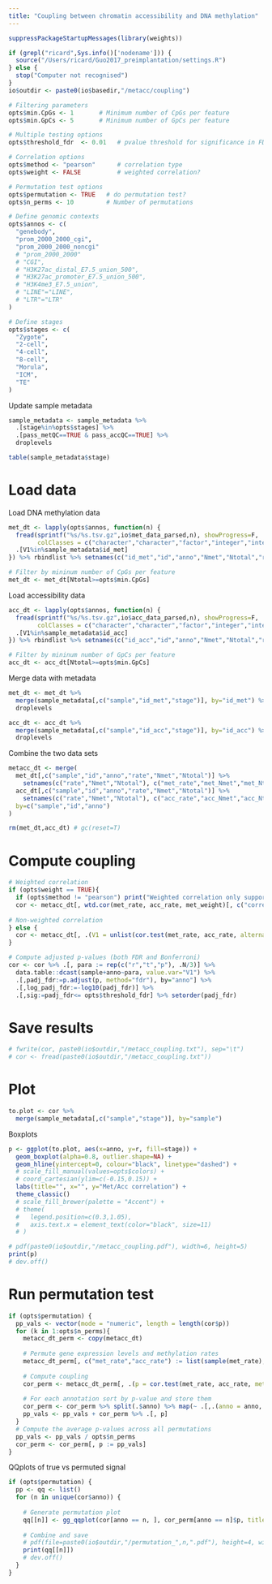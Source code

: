 ```yaml
---
title: "Coupling between chromatin accessibility and DNA methylation"
---
```


```r
suppressPackageStartupMessages(library(weights))
```

<!-- Define settings -->

```r
if (grepl("ricard",Sys.info()['nodename'])) {
  source("/Users/ricard/Guo2017_preimplantation/settings.R")
} else {
  stop("Computer not recognised")
}
io$outdir <- paste0(io$basedir,"/metacc/coupling")

# Filtering parameters
opts$min.CpGs <- 1       # Minimum number of CpGs per feature
opts$min.GpCs <- 5       # Minimum number of GpCs per feature

# Multiple testing options
opts$threshold_fdr  <- 0.01   # pvalue threshold for significance in FDR

# Correlation options
opts$method <- "pearson"      # correlation type
opts$weight <- FALSE          # weighted correlation? 

# Permutation test options
opts$permutation <- TRUE   # do permutation test?
opts$n_perms <- 10         # Number of permutations

# Define genomic contexts
opts$annos <- c(
  "genebody",
  "prom_2000_2000_cgi",
  "prom_2000_2000_noncgi"
  # "prom_2000_2000"
  # "CGI",
  # "H3K27ac_distal_E7.5_union_500",
  # "H3K27ac_promoter_E7.5_union_500",
  # "H3K4me3_E7.5_union",
  # "LINE"="LINE",
  # "LTR"="LTR"
)

# Define stages
opts$stages <- c(
  "Zygote",
  "2-cell",
  "4-cell",
  "8-cell",
  "Morula",
  "ICM",
  "TE"
)
```

Update sample metadata
```r
sample_metadata <- sample_metadata %>% 
  .[stage%in%opts$stages] %>%
  .[pass_metQC==TRUE & pass_accQC==TRUE] %>%
  droplevels

table(sample_metadata$stage)
```

# Load data

Load DNA methylation data
```r
met_dt <- lapply(opts$annos, function(n) {
  fread(sprintf("%s/%s.tsv.gz",io$met_data_parsed,n), showProgress=F,
        colClasses = c("character","character","factor","integer","integer","numeric")) %>%
  .[V1%in%sample_metadata$id_met]
}) %>% rbindlist %>% setnames(c("id_met","id","anno","Nmet","Ntotal","rate"))

# Filter by mininum number of CpGs per feature
met_dt <- met_dt[Ntotal>=opts$min.CpGs]
```

Load accessibility data
```r
acc_dt <- lapply(opts$annos, function(n) {
  fread(sprintf("%s/%s.tsv.gz",io$acc_data_parsed,n), showProgress=F,
        colClasses = c("character","character","factor","integer","integer","numeric")) %>%
  .[V1%in%sample_metadata$id_acc]
}) %>% rbindlist %>% setnames(c("id_acc","id","anno","Nmet","Ntotal","rate"))

# Filter by mininum number of GpCs per feature
acc_dt <- acc_dt[Ntotal>=opts$min.GpCs]
```

Merge data with metadata
```r
met_dt <- met_dt %>%
  merge(sample_metadata[,c("sample","id_met","stage")], by="id_met") %>%
  droplevels

acc_dt <- acc_dt %>% 
  merge(sample_metadata[,c("sample","id_acc","stage")], by="id_acc") %>%
  droplevels
```

Combine the two data sets
```r
metacc_dt <- merge(
  met_dt[,c("sample","id","anno","rate","Nmet","Ntotal")] %>% 
    setnames(c("rate","Nmet","Ntotal"), c("met_rate","met_Nmet","met_Ntotal")),
  acc_dt[,c("sample","id","anno","rate","Nmet","Ntotal")] %>% 
    setnames(c("rate","Nmet","Ntotal"), c("acc_rate","acc_Nmet","acc_Ntotal")),
  by=c("sample","id","anno")
)

rm(met_dt,acc_dt) # gc(reset=T)
```

# Compute coupling

```r

# Weighted correlation
if (opts$weight == TRUE){
  if (opts$method != "pearson") print("Weighted correlation only supported for pearson"); stop()
  cor <- metacc_dt[, wtd.cor(met_rate, acc_rate, met_weight)[, c("correlation", "t.value", "p.value")], by = c("sample", "anno")]
  
# Non-weighted correlation
} else {
  cor <- metacc_dt[, .(V1 = unlist(cor.test(met_rate, acc_rate, alternative = "two.sided", method = opts$method)[c("estimate", "statistic", "p.value")])), by = c("sample", "anno")]
}

# Compute adjusted p-values (both FDR and Bonferroni)
cor <- cor %>% .[, para := rep(c("r","t","p"), .N/3)] %>% 
  data.table::dcast(sample+anno~para, value.var="V1") %>% 
  .[,padj_fdr:=p.adjust(p, method="fdr"), by="anno"] %>%
  .[,log_padj_fdr:=-log10(padj_fdr)] %>%
  .[,sig:=padj_fdr<= opts$threshold_fdr] %>% setorder(padj_fdr)
```

# Save results

```r
# fwrite(cor, paste0(io$outdir,"/metacc_coupling.txt"), sep="\t")
# cor <- fread(paste0(io$outdir,"/metacc_coupling.txt"))
```

# Plot

```r
to.plot <- cor %>%
  merge(sample_metadata[,c("sample","stage")], by="sample")
```

Boxplots
```r
p <- ggplot(to.plot, aes(x=anno, y=r, fill=stage)) +
  geom_boxplot(alpha=0.8, outlier.shape=NA) +
  geom_hline(yintercept=0, colour="black", linetype="dashed") +
  # scale_fill_manual(values=opts$colors) +
  # coord_cartesian(ylim=c(-0.15,0.15)) +
  labs(title="", x="", y="Met/Acc correlation") +
  theme_classic()
  # scale_fill_brewer(palette = "Accent") +
  # theme(
  #   legend.position=c(0.3,1.05),
  #   axis.text.x = element_text(color="black", size=11)
  # )

# pdf(paste0(io$outdir,"/metacc_coupling.pdf"), width=6, height=5)
print(p)
# dev.off()
```

# Run permutation test

```r
if (opts$permutation) {
  pp_vals <- vector(mode = "numeric", length = length(cor$p))
  for (k in 1:opts$n_perms){
    metacc_dt_perm <- copy(metacc_dt)
    
    # Permute gene expression levels and methylation rates
    metacc_dt_perm[, c("met_rate","acc_rate") := list(sample(met_rate),sample(acc_rate)), by = c("sample","anno")]
    
    # Compute coupling
    cor_perm <- metacc_dt_perm[, .(p = cor.test(met_rate, acc_rate, method=opts$method)[["p.value"]]), by = c("sample","anno")]
    
    # For each annotation sort by p-value and store them
    cor_perm <- cor_perm %>% split(.$anno) %>% map(~ .[,.(anno = anno, p = sort(p))]) %>% rbindlist
    pp_vals <- pp_vals + cor_perm %>% .[, p]
  }
  # Compute the average p-values across all permutations
  pp_vals <- pp_vals / opts$n_perms
  cor_perm <- cor_perm[, p := pp_vals]
}
```

QQplots of true vs permuted signal
```r
if (opts$permutation) {
  pp <- qq <- list()
  for (n in unique(cor$anno)) {
    
    # Generate permutation plot
    qq[[n]] <- gg_qqplot(cor[anno == n, ], cor_perm[anno == n]$p, title="")
    
    # Combine and save
    # pdf(file=paste0(io$outdir,"/permutation_",n,".pdf"), height=4, width=6, useDingbats=FALSE)
    print(qq[[n]])
    # dev.off()
  }
}
```
